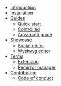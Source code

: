 - [Introduction](/introduction)
- [Installation](/install)
- [Guides](/guides)
  - [Quick start](/guides/quickstart)
  - [Controlled](/guides/controlled)
  - [Advanced guide](/guides/advanced-guide)
- [Showcase](/showcase)
  - [Social editor](/showcase/social)
  - [Wysiwyg editor](/showcase/wysiwyg)
- [Terms](/terms)
  - [Extension](/terms/extension)
  - [Remirror manager](/terms/remirror-manager)
- [Contributing](/contributing)
  - [Code of conduct](/contributing/#code-of-conduct)
